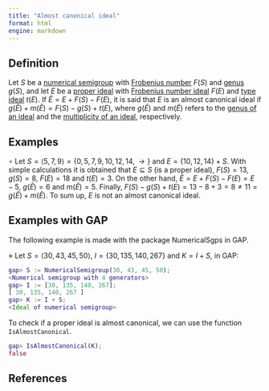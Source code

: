 ```yaml
---
title: "Almost canonical ideal"
format: html
engine: markdown
---
```


## Definition

Let $S$ be a [numerical semigroup](../Basic-concepts/Numerical-semigroup.qmd) with [Frobenius number](../Basic-concepts/Frobenius-number.qmd) $F(S)$ and [genus](../Basic-concepts/Genus.qmd) $g(S)$, and let $E$ be a [proper ideal](Proper-ideal.qmd) with [Frobenius number ideal](Frobenius-number-ideal.qmd) $F(E)$ and [type ideal](Type-ideal.qmd) $t(E)$. If $\tilde{E} = E + F(S) - F(E)$, it is said that $E$ is an almost canonical ideal if $g(\tilde{E}) + m(\tilde{E}) = F(S) - g(S) + t(E)$, where $g(\tilde{E})$ and $m(\tilde{E})$ refers to the [genus of an ideal](Genus-ideal.qmd) and the [multiplicity of an ideal](Multiplicity-ideal.qmd), respectively.

## Examples

$\circ$ Let $S = \langle 5, 7, 9 \rangle = \{0, 5, 7, 9, 10, 12, 14, \rightarrow \}$ and $E = \{10, 12, 14\} + S$. With simple calculations it is obtained that $E \subseteq S$ (is a proper ideal), $F(S) = 13, g(S) = 8$, $F(E) = 18$ and $t(E) = 3$. On the other hand, $\tilde{E} = E + F(S) - F(E) = E - 5$, $g(\tilde{E}) = 6$ and $m(\tilde{E}) = 5$. Finally, $F(S) - g(S) + t(E) = 13 - 8 + 3 = 8 \ne 11 = g(\tilde{E}) + m(\tilde{E})$. To sum up, $E$ is not an almost canonical ideal.

## Examples with GAP

The following example is made with the package NumericalSgps in GAP.

$\diamond$ Let $S = \langle 30, 43, 45, 50 \rangle$, $I = \{30, 135, 140, 267\}$ and $K = I + S$, in GAP:

``` gap
gap> S := NumericalSemigroup(30, 43, 45, 50);
<Numerical semigroup with 4 generators>
gap> I := [30, 135, 140, 267];
[ 30, 135, 140, 267 ]
gap> K := I + S;
<Ideal of numerical semigroup>
```

To check if a proper ideal is almost canonical, we can use the function `IsAlmostCanonical`.

``` gap
gap> IsAlmostCanonical(K);
false
```

## References
